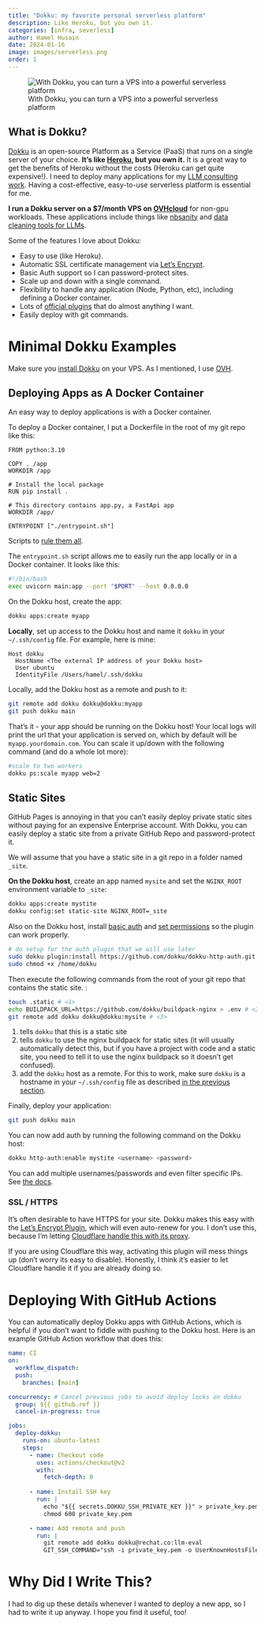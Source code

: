 ```yaml
---
title: "Dokku: my favorite personal serverless platform"
description: Like Heroku, but you own it.
categories: [infra, severless]
author: Hamel Husain
date: 2024-01-16
image: images/serverless.png
order: 1
---
```


![With Dokku, you can turn a VPS into a powerful serverless platform](images/serverless.png)

## What is Dokku?

[Dokku](https://dokku.com/) is an open-source Platform as a Service (PaaS) that runs on a single server of your choice. **It's like [Heroku](https://www.heroku.com/), but you own it.** It is a great way to get the benefits of Heroku without the costs (Heroku can get quite expensive!). I need to deploy many applications for my [LLM consulting work](https://parlance-labs.com/).  Having a cost-effective, easy-to-use serverless platform is essential for me.

**I run a Dokku server on a $7/month VPS on [OVHcloud](https://us.ovhcloud.com/)** for non-gpu workloads.  These applications include things like [nbsanity](https://nbsanity.com/) and [data cleaning tools for LLMs](https://langfree.parlance-labs.com/tutorials/shiny.html#run-the-shiny-app-locally). 

Some of the features I love about Dokku:

- Easy to use (like Heroku).
- Automatic SSL certificate management via [Let's Encrypt](https://letsencrypt.org/).
- Basic Auth support so I can password-protect sites.
- Scale up and down with a single command.
- Flexibility to handle any application (Node, Python, etc), including defining a Docker container.
- Lots of [official plugins](https://dokku.com/docs/community/plugins/?h=plugins#official-plugins) that do almost anything I want.
- Easily deploy with git commands.

# Minimal Dokku Examples

Make sure you [install Dokku](https://dokku.com/docs/getting-started/installation/) on your VPS.  As I mentioned, I use [OVH](https://us.ovhcloud.com/).

## Deploying Apps as A Docker Container

An easy way to deploy applications is with a Docker container.

To deploy a Docker container, I put a Dockerfile in the root of my git repo like this:

```.dockerfile
FROM python:3.10

COPY . /app
WORKDIR /app

# Install the local package
RUN pip install .

# This directory contains app.py, a FastApi app
WORKDIR /app/

ENTRYPOINT ["./entrypoint.sh"]
```

:::{.callout-tip}

Scripts to [rule them all](https://github.com/github/scripts-to-rule-them-all).

The `entrypoint.sh` script allows me to easily run the app locally or in a Docker container.  It looks like this:

```.bash
#!/bin/bash
exec uvicorn main:app --port "$PORT" --host 0.0.0.0
```

::::

On the Dokku host, create the app:

```bash
dokku apps:create myapp
```

**Locally**, set up access to the Dokku host and name it `dokku` in your `~/.ssh/config` file.  For example, here is mine:

```
Host dokku
  HostName <The external IP address of your Dokku host>
  User ubuntu
  IdentityFile /Users/hamel/.ssh/dokku
```

Locally, add the Dokku host as a remote and push to it:

```bash
git remote add dokku dokku@dokku:myapp
git push dokku main
```

That's it - your app should be running on the Dokku host!  Your local logs will print the url that your application is served on, which by default will be `myapp.yourdomain.com`. You can scale it up/down with the following command (and do a whole lot more):

```bash
#scale to two workers
dokku ps:scale myapp web=2
```

## Static Sites

GitHub Pages is annoying in that you can't easily deploy private static sites without paying for an expensive Enterprise account.  With Dokku, you can easily deploy a static site from a private GitHub Repo and password-protect it.

We will assume that you have a static site in a git repo in a folder named `_site`.

**On the Dokku host**, create an app named `mysite` and set the `NGINX_ROOT` environment variable to `_site`:

```bash
dokku apps:create mystite
dokku config:set static-site NGINX_ROOT=_site
```

Also on the Dokku host, install [basic auth](https://github.com/dokku/dokku-http-auth) and [set permissions](https://github.com/dokku/dokku-http-auth/issues/15#issuecomment-1637058437) so the plugin can work properly.

```bash
# do setup for the auth plugin that we will use later
sudo dokku plugin:install https://github.com/dokku/dokku-http-auth.git
sudo chmod +x /home/dokku
```

Then execute the following commands from the root of your git repo that contains the static site. :

```bash
touch .static # <1> 
echo BUILDPACK_URL=https://github.com/dokku/buildpack-nginx > .env # <2>
git remote add dokku dokku@dokku:mysite # <3>
```
1. tells `dokku` that this is a static site
2. tells `dokku` to use the nginx buildpack for static sites (it will usually automatically detect this, but if you have a project with code and a static site, you need to tell it to use the nginx buildpack so it doesn't get confused).
3. add the `dokku` host as a remote.  For this to work, make sure `dokku` is a hostname in your `~/.ssh/config` file as described [in the previous section](#deploying-apps-as-a-docker-container).

Finally, deploy your application:

```bash
git push dokku main
```

You can now add auth by running the following command on the Dokku host:

```bash 
dokku http-auth:enable mystite <username> <password>
```

:::{.callout-note}

You can add multiple usernames/passwords and even filter specific IPs.  See [the docs](https://github.com/dokku/dokku-http-auth).

:::

:::{.callout-tip}

### SSL / HTTPS

It's often desirable to have HTTPS for your site.  Dokku makes this easy with the [Let's Encrypt Plugin](https://github.com/dokku/dokku-letsencrypt), which will even auto-renew for you.  I don't use this, because I'm letting [Cloudflare handle this with its proxy](https://developers.cloudflare.com/dns/manage-dns-records/reference/proxied-dns-records/). 

If you are using Cloudflare this way, activating this plugin will mess things up (don't worry its easy to disable).  Honestly, I think it's easier to let Cloudflare handle it if you are already doing so.

:::



# Deploying With GitHub Actions

You can automatically deploy Dokku apps with GitHub Actions, which is helpful if you don't want to fiddle with pushing to the Dokku host.  Here is an example GitHub Action workflow that does this:

```.yaml
name: CI
on:
  workflow_dispatch:
  push:
    branches: [main]

concurrency: # Cancel previous jobs to avoid deploy locks on dokku
  group: ${{ github.ref }}
  cancel-in-progress: true

jobs:
  deploy-dokku:
    runs-on: ubuntu-latest
    steps:
      - name: Checkout code
        uses: actions/checkout@v2
        with:
          fetch-depth: 0
      
      - name: Install SSH key
        run: |
          echo "${{ secrets.DOKKU_SSH_PRIVATE_KEY }}" > private_key.pem
          chmod 600 private_key.pem

      - name: Add remote and push
        run: |
          git remote add dokku dokku@rechat.co:llm-eval
          GIT_SSH_COMMAND="ssh -i private_key.pem -o UserKnownHostsFile=/dev/null -o StrictHostKeyChecking=no" git push dokku main -f
```

# Why Did I Write This?

I had to dig up these details whenever I wanted to deploy a new app, so I had to write it up anyway.  I hope you find it useful, too!
